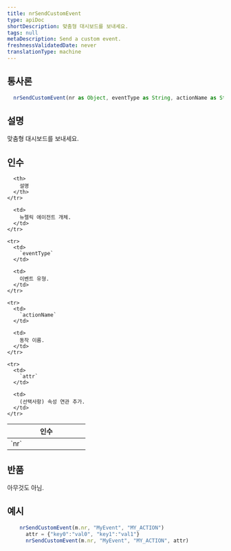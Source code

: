 ```yaml
---
title: nrSendCustomEvent
type: apiDoc
shortDescription: 맞춤형 대시보드를 보내세요.
tags: null
metaDescription: Send a custom event.
freshnessValidatedDate: never
translationType: machine
---
```


## 통사론

```js
  nrSendCustomEvent(nr as Object, eventType as String, actionName as String, attr = invalid as Object) as Void
```

## 설명

맞춤형 대시보드를 보내세요.

## 인수

<table>
  <thead>
    <tr>
      <th width="25%">
        인수
      </th>

      <th>
        설명
      </th>
    </tr>
  </thead>

  <tbody>
    <tr>
      <td>
        `nr`
      </td>

      <td>
        뉴렐릭 에이전트 개체.
      </td>
    </tr>

    <tr>
      <td>
        `eventType`
      </td>

      <td>
        이벤트 유형.
      </td>
    </tr>

    <tr>
      <td>
        `actionName`
      </td>

      <td>
        동작 이름.
      </td>
    </tr>

    <tr>
      <td>
        `attr`
      </td>

      <td>
        (선택사항) 속성 연관 추가.
      </td>
    </tr>
  </tbody>
</table>

## 반품

아무것도 아님.

## 예시

```js
  	nrSendCustomEvent(m.nr, "MyEvent", "MY_ACTION")
	  attr = {"key0":"val0", "key1":"val1"}
	  nrSendCustomEvent(m.nr, "MyEvent", "MY_ACTION", attr)
```